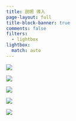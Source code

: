 ```yaml
---
title: 説明 導入
page-layout: full
title-block-banner: true
comments: false
filters:
  - lightbox
lightbox:
  match: auto
---
```


::: {layout-ncol=3}
![](slides/s5d/slides021.jpg){group="slides"}

![](slides/s5d/slides022.jpg){group="slides"}

![](slides/s5d/slides023.jpg){group="slides"}

![](slides/s5d/slides024.jpg){group="slides"}

![](slides/s5d/slides025.jpg){group="slides"}
:::
